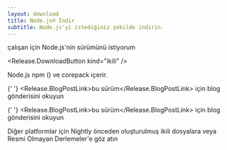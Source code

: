 ```yaml
---
layout: download
title: Node.js® İndir
subtitle: Node.js'yi istediğiniz şekilde indirin.
---
```


<section>
  <Release.VersionDropdown /> çalışan <Release.OperatingSystemDropdown /> için Node.js'nin <Release.BitnessDropdown /> sürümünü istiyorum

  <Release.DownloadButton kind="ikili" />
</section>

<section>
  Node.js <LinkWithArrow href="https://npmjs.com">npm</LinkWithArrow> (<Release.NpmVersion />) ve corepack içerir.

{' '}
<Release.BlogPostLink>bu sürüm</Release.BlogPostLink> için blog gönderisini
okuyun

{' '}
<Release.BlogPostLink>bu sürüm</Release.BlogPostLink> için blog gönderisini
okuyun

Diğer platformlar için <LinkWithArrow href="https://nodejs.org/download/nightly/">Nightly</LinkWithArrow> önceden oluşturulmuş ikili dosyalara veya <LinkWithArrow href="https://unofficial-builds.nodejs.org/download/">Resmi Olmayan Derlemeler</LinkWithArrow>'e göz atın

</section>
